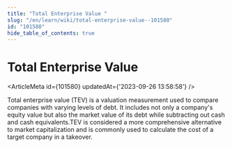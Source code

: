 ```yaml
---
title: "Total Enterprise Value "
slug: "/en/learn/wiki/total-enterprise-value--101580"
id: "101580"
hide_table_of_contents: true
---
```



# Total Enterprise Value 

<ArticleMeta id={101580} updatedAt={'2023-09-26 13:58:58'} />
<div className='border-solid border-b border-t-0 my-4 border-[var(--ifm-color-gray-300)]' />

Total enterprise value (TEV) is a valuation measurement used to compare companies with varying levels of debt. It includes not only a company's equity value but also the market value of its debt while subtracting out cash and cash equivalents.TEV is considered a more comprehensive alternative to market capitalization and is commonly used to calculate the cost of a target company in a takeover.
